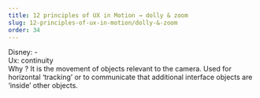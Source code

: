```yaml
---
title: 12 principles of UX in Motion → dolly & zoom
slug: 12-principles-of-ux-in-motion/dolly-&-zoom
order: 34
---
```


<SlideTemplate title="Principle 12: Dolly & Zoom">
    
Disney: -  
Ux: continuity  
Why ? It is the movement of objects relevant to the camera. Used for horizontal ‘tracking’ or to communicate that additional interface objects are ‘inside’ other objects.  

</SlideTemplate>